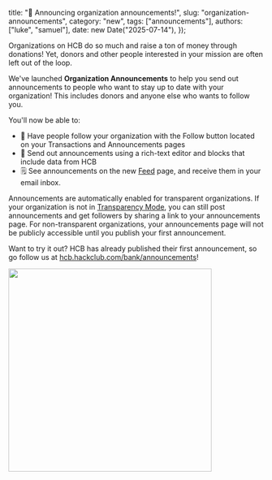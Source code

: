   title: "📣 Announcing organization announcements!",
  slug: "organization-announcements",
  category: "new",
  tags: ["announcements"],
  authors: ["luke", "samuel"],
  date: new Date("2025-07-14"),
});

Organizations on HCB do so much and raise a ton of money through donations! Yet, donors and other people interested in your mission are often left out of the loop.

We've launched <b>Organization Announcements</b> to help you send out announcements to people who want to stay up to date with your organization! This includes donors and anyone else who wants to follow you.

You'll now be able to:
- 👥 Have people follow your organization with the Follow button located on your Transactions and Announcements pages
- 📣 Send out announcements using a rich-text editor and blocks that include data from HCB
- 🗒️ See announcements on the new [Feed](https://hcb.hackclub.com/my/feed) page, and receive them in your email inbox.

Announcements are automatically enabled for transparent organizations. If your organization is not in [Transparency Mode](https://blog.hcb.hackclub.com/posts/transparent-finances-optional-feature-151427), you can still post announcements and get followers by sharing a link to your announcements page. For non-transparent organizations, your announcements page will not be publicly accessible until you publish your first announcement.

Want to try it out? HCB has already published their first announcement, so go follow us at [hcb.hackclub.com/bank/announcements](https://hcb.hackclub.com/bank/announcements)!

<img src="https://hc-cdn.hel1.your-objectstorage.com/s/v3/e8548de0e70200e4139d0429cf49dd9c9b939c15_pawelzmarlak-2025-07-18t16_01_43.399z.png" width="400px" />
